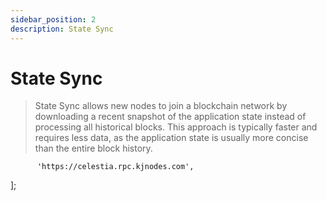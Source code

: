 ```yaml
---
sidebar_position: 2
description: State Sync
---
```


# State Sync

> State Sync allows new nodes to join a blockchain network by downloading a recent snapshot of the application state instead of processing all historical blocks. This approach is typically faster and requires less data, as the application state is usually more concise than the entire block history.



          'https://celestia.rpc.kjnodes.com',
];



<SelectPaste endpoints={endpoints} codeTemplate={stateSync} home={home} binary={binary} tip="Click on any RPC to paste it into the code block." />
